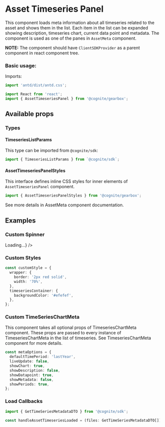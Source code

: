 
<Meta title="Assets/AssetTimeseriesPanel" decorators={decorators} />

# Asset Timeseries Panel

This component loads meta information about all timeseries related to the asset and shows them in the list.
Each item in the list can be expanded showing description, timeseries chart, current data point and metadata.
The component is used as one of the panes in `AssetMeta` component.

**NOTE:** The component should have `ClientSDKProvider` as a parent component in react component tree.

### Basic usage:

Imports:

```typescript
import 'antd/dist/antd.css';

import React from 'react';
import { AssetTimeseriesPanel } from '@cognite/gearbox';

```

<Preview>
  <Story name="Basic Usage" >
    <AssetTimeseriesPanel assetId={4650652196144007} />
  </Story>
</Preview>

## Available props

<Props of={ComponentProps} />

### Types

#### TimeseriesListParams

This type can be imported from `@cognite/sdk`:

```typescript
import { TimeseriesListParams } from `@cognite/sdk`;
```
#### AssetTimeseriesPanelStyles

This interface defines inline CSS styles for inner elements of `AssetTimeseriesPanel` component.

```typescript
import { AssetTimeseriesPanelStyles } from '@cognite/gearbox';
```

See more details in AssetMeta component documentation.

## Examples

### Custom Spinner

<Preview>
  <Story name="Custom Spinner">
    <AssetTimeseriesPanel
      assetId={4650652196144007}
      customSpinner={<div>Loading...</div>}
    />
  </Story>
</Preview>

### Custom Styles

```typescript
const customStyle = {
  wrapper: {
    border: '2px red solid',
    width: '70%',
  },
  timeseriesContainer: {
    backgroundColor: '#efefef',
  },
};
```

<Preview>
  <Story name="Custom Styles">
    <AssetTimeseriesPanel
      assetId={4650652196144007}
      styles={customStyle}
    />
  </Story>
</Preview>

### Custom TimeSeriesChartMeta

This component takes all optional props of TimeseriesChartMeta component. These props are passed to every instance of TimeseriesChartMeta in the list of timeseries. See TimeseriesChartMeta component for more details.

```typescript
const metaOptions = {
  defaultTimePeriod: 'lastYear',
  liveUpdate: false,
  showChart: true,
  showDescription: false,
  showDatapoint: true,
  showMetadata: false,
  showPeriods: true,
};
```
<Preview>
  <Story name="Custom Time Series Chart Meta">
    <AssetTimeseriesPanel
      assetId={4650652196144007}
      {...metaOptions}
    />
  </Story>
</Preview>

### Load Callbacks

```typescript
import { GetTimeSeriesMetadataDTO } from '@cognite/sdk';

const handleAssetTimeseriesLoaded = (files: GetTimeSeriesMetadataDTO[]) => console.log(files);
```
<Preview>
  <Story name="Load Callback">
    <AssetTimeseriesPanel
      assetId={4650652196144007}
      onAssetTimeseriesLoaded={handleAssetTimeseriesLoaded}
    />
  </Story>
</Preview>
